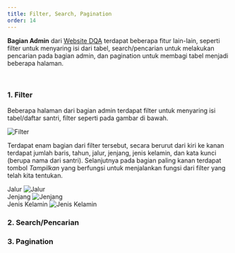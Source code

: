 ```yaml
---
title: Filter, Search, Pagination
order: 14
---
```


<b>Bagian Admin</b> dari [Website DQA](https://dqa.sch.id) terdapat beberapa fitur lain-lain, seperti filter untuk menyaring isi dari tabel, search/pencarian untuk melakukan pencarian pada bagian admin, dan pagination untuk membagi tabel menjadi beberapa halaman.

<br/>

### 1. Filter

Beberapa halaman dari bagian admin terdapat filter untuk menyaring isi tabel/daftar santri, filter seperti pada gambar di bawah.

![Filter](./filter.png)<br/>

Terdapat enam bagian dari filter tersebut, secara berurut dari kiri ke kanan terdapat jumlah baris, tahun, jalur, jenjang, jenis kelamin, dan kata kunci (berupa nama dari santri). Selanjutnya pada bagian paling kanan terdapat tombol <i>Tampilkan</i> yang berfungsi untuk menjalankan fungsi dari filter yang telah kita tentukan.

Jalur ![Jalur](./jalur.png)<br/>
Jenjang ![Jenjang](./jenjang.png)<br/>
Jenis Kelamin ![Jenis Kelamin](./jenis-kelamin.png)<br/>


### 2. Search/Pencarian


### 3. Pagination